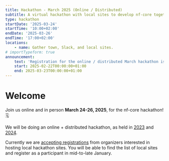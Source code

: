 ```yaml
---
title: Hackathon - March 2025 (Online / Distributed)
subtitle: A virtual hackathon with local sites to develop nf-core together
type: hackathon
startDate: '2025-03-24'
startTime: '10:00+02:00'
endDate: '2025-03-26'
endTime: '17:00+02:00'
locations:
    - name: Gather town, Slack, and local sites.
# importTypeform: true
announcement:
    text: 'Registration for the online / distributed March hackathon is now open!'
    start: 2025-02-22T00:00:00+01:00
    end: 2025-03-23T00:00:00+01:00
---
```


# Welcome

Join us online and in person **March 24-26, 2025**, for the nf-core hackathon! 🗓️

We will be doing an online + distributed hackathon, as held in [2023](/events/2023/hackathon-march-2023) and [2024](/events/2024/hackathon-march-2024).

Currently we are [accepting registrations](https://seqera.typeform.com/hackathon-sites) from organizers interested in hosting local hackathon sites.
You will be able to find the list of local sites and register as a participant in mid-to-late January. 
